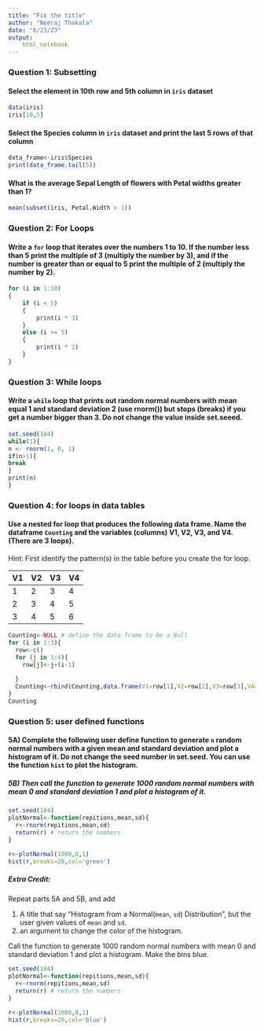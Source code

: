 ```yaml
---
title: "Fix the title"
author: "Neeraj Thokala"
date: "6/23/23"
output: 
    html_notebook
---
```


### Question 1: Subsetting

#### Select the element in 10th row and 5th column in `iris` dataset

```r
data(iris)
iris[10,5]
```
  

#### Select the Species column in `iris` dataset and print the last 5 rows of that column
```r
data_frame<-iris$Species
print(data_frame.tail(5))
```


#### What is the average Sepal Length of flowers with Petal widths greater than 1? 

```r
mean(subset(iris, Petal.Width > 1))

```

### Question 2: For Loops

#### Write a `for` loop that iterates over the numbers 1 to 10. If the number less than 5 print the multiple of 3 (multiply the number by 3), and if the number is greater than or equal to 5 print the multiple of 2 (multiply the number by 2). 

```r
for (i in 1:10)
{
    if (i < 5)
    {
        print(i * 3)
    }
    else (i >= 5)
    {
        print(i * 2)
    }
}
```

### Question 3: While loops

#### Write a `while` loop that prints out random normal numbers with mean equal 1 and standard deviation 2 (use rnorm()) but stops (breaks) if you get a number bigger than 3. Do not change the value inside set.seeed.
```r
set.seed(184)
while(1){ 
n <- rnorm(1, 0, 1) 
if(n>1){ 
break 
}
print(n) 
}
```

### Question 4: for loops in data tables

#### Use a nested for loop that produces the following data frame. Name the dataframe  `Counting` and the variables (columns)  V1, V2, V3, and V4.  (There are 3 loops). 

Hint: First identify the pattern(s) in the table before you create the for loop.

| V1 | V2 | V3 | V4 |  
|:-- |:-- |:-- |:-- |
| 1 | 2 | 3 | 4 |  
| 2 | 3 | 4 | 5 |  
| 3 | 4 | 5 | 6 |  

```r
Counting<-NULL # define the data frame to be a Null
for (i in 1:3){ 
  row<-c() 
  for (j in 1:4){ 
    row[j]<-j+(i-1) 
    
  }
  Counting<-rbind(Counting,data.frame(V1=row[1],V2=row[2],V3=row[3],V4=row[4]))  
}
Counting 
```

### Question 5: user defined functions

#### 5A) Complete the following user define function to generate `n` random normal numbers with a given mean and standard deviation and plot a histogram of it. Do not change  the seed number in set.seed. You can use the function `hist` to plot the histogram.  

##### 5B) Then call the function to generate 1000 random normal numbers with mean 0 and standard deviation 1 and plot a histogram of it.

```r
set.seed(184)
plotNormal<-function(repitions,mean,sd){
  r<-rnorm(repitions,mean,sd) 
  return(r) # return the numbers
}

r<-plotNormal(1000,0,1)
hist(r,breaks=20,col='green') 

```

##### Extra Credit: 

Repeat parts 5A and 5B, and add 

1. A title that say "Histogram from a Normal(`mean`, `sd`) Distribution", but the user given values of `mean` and `sd`.
2. an argument to change the color of the histogram.  

Call the function to generate 1000 random normal numbers with mean 0 and standard deviation 1 and plot a histogram. Make the bins blue.

```r

set.seed(184)
plotNormal<-function(repitions,mean,sd){
  r<-rnorm(repitions,mean,sd) 
  return(r) # return the numbers
}

r<-plotNormal(1000,0,1)
hist(r,breaks=20,col='blue') 

```
